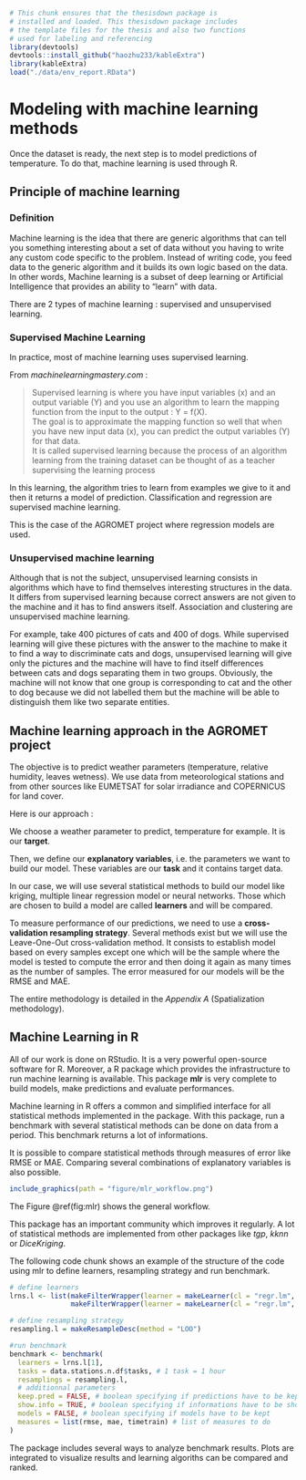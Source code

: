 ```r
# This chunk ensures that the thesisdown package is
# installed and loaded. This thesisdown package includes
# the template files for the thesis and also two functions
# used for labeling and referencing
library(devtools)
devtools::install_github("haozhu233/kableExtra")
library(kableExtra)
load("./data/env_report.RData")
```


# Modeling with machine learning methods {#model}

Once the dataset is ready, the next step is to model predictions of temperature. To do that, machine learning is used through R.

## Principle of machine learning

### Definition

Machine learning is the idea that there are generic algorithms that can tell you something interesting about a set of data without you having to write any custom code specific to the problem. Instead of writing code, you feed data to the generic algorithm and it builds its own logic based on the data. In other words, Machine learning is a subset of deep learning or Artificial Intelligence that provides an ability to “learn” with data. 

There are 2 types of machine learning : supervised and unsupervised learning.

### Supervised Machine Learning

In practice, most of machine learning uses supervised learning.

From *machinelearningmastery.com* :

>Supervised learning is where you have input variables (x) and an output variable (Y) and you use an algorithm to learn the mapping function from the input to the output : Y = f(X).  
The goal is to approximate the mapping function so well that when you have new input data (x), you can predict the output variables (Y) for that data.  
It is called supervised learning because the process of an algorithm learning from the training dataset can be thought of as a teacher supervising the learning process

In this learning, the algorithm tries to learn from examples we give to it and then it returns a model of prediction. Classification and regression are supervised machine learning.  

This is the case of the AGROMET project where regression models are used.

### Unsupervised machine learning

Although that is not the subject, unsupervised learning consists in algorithms which have to find themselves interesting structures in the data. It differs from supervised learning because correct answers are not given to the machine and it has to find answers itself. Association and clustering are unsupervised machine learning.

For example, take 400 pictures of cats and 400 of dogs. While supervised learning will give these pictures with the answer to the machine to make it to find a way to discriminate cats and dogs, unsupervised learning will give only the pictures and the machine will have to find itself differences between cats and dogs separating them in two groups. Obviously, the machine will not know that one group is corresponding to cat and the other to dog because we did not labelled them but the machine will be able to distinguish them like two separate entities.

## Machine learning approach in the AGROMET project

The objective is to predict weather parameters (temperature, relative humidity, leaves wetness). We use data from meteorological stations and from other sources like EUMETSAT for solar irradiance and COPERNICUS for land cover.

Here is our approach :

We choose a weather parameter to predict, temperature for example. It is our __target__.

Then, we define our __explanatory variables__, i.e. the parameters we want to build our model. These variables are our __task__ and it contains target data.

In our case, we will use several statistical methods to build our model like kriging, multiple linear regression model or neural networks. Those which are chosen to build a model are called __learners__ and will be compared.

To measure performance of our predictions, we need to use a __cross-validation resampling strategy__. Several methods exist but we will use the Leave-One-Out cross-validation method. It consists to establish model based on every samples except one which will be the sample where the model is tested to compute the error and then doing it again as many times as the number of samples. The error measured for our models will be the RMSE and MAE.

The entire methodology is detailed in the _Appendix A_ (Spatialization methodology).

## Machine Learning in R

All of our work is done on RStudio. It is a very powerful open-source software for R. Moreover, a R package which provides the infrastructure to run machine learning is available. This package **mlr** is very complete to build models, make predictions and evaluate performances.

Machine learning in R offers a common and simplified interface for all statistical methods implemented in the package. With this package, run a benchmark with several statistical methods can be done on data from a period. This benchmark returns a lot of informations.

It is possible to compare statistical methods through measures of error like RMSE or MAE. Comparing several combinations of explanatory variables is also possible.

```r
include_graphics(path = "figure/mlr_workflow.png")
```

The Figure \@ref(fig:mlr) shows the general workflow.

This package has an important community which improves it regularly. A lot of statistical methods are implemented from other packages like _tgp_, _kknn_ or _DiceKriging_.

The following code chunk shows an example of the structure of the code using mlr to define learners, resampling strategy and run benchmark.

\clearpage

```r
# define learners
lrns.l <- list(makeFilterWrapper(learner = makeLearner(cl = "regr.lm", id = "lm.Long.Lat"), fw.method = "linear.correlation", fw.mandatory.feat = c("X", "Y"), fw.abs = 2),
               makeFilterWrapper(learner = makeLearner(cl = "regr.lm", id = "lm.Long.Lat.Elev"), fw.method = "linear.correlation", fw.mandatory.feat = c("X", "Y", "altitude"), fw.abs = 3))

# define resampling strategy
resampling.l = makeResampleDesc(method = "LOO")

#run benchmark
benchmark <- benchmark(
  learners = lrns.l[1],
  tasks = data.stations.n.df$tasks, # 1 task = 1 hour
  resamplings = resampling.l,
  # additionnal parameters
  keep.pred = FALSE, # boolean specifying if predictions have to be kept
  show.info = TRUE, # boolean specifying if informations have to be shown when running
  models = FALSE, # boolean specifying if models have to be kept
  measures = list(rmse, mae, timetrain) # list of measures to do
)
```

The package includes several ways to analyze benchmark results. Plots are integrated to visualize results and learning algoriths can be compared and ranked.
